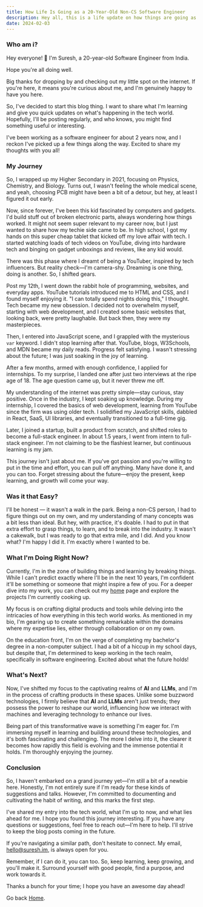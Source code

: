 ```yaml
---
title: How Life Is Going as a 20-Year-Old Non-CS Software Engineer
description: Hey all, this is a life update on how things are going as a 20-year-old non-CS software engineer. Here, I'll talk about my experiences and what I've learned so far.
date: 2024-02-03
---
```


### Who am i?

Hey everyone! 👋 I'm Suresh, a 20-year-old Software Engineer from India.

Hope you're all doing well.

Big thanks for dropping by and checking out my little spot on the internet. If you're here, it means you're curious about me, and I'm genuinely happy to have you here.

So, I've decided to start this blog thing. I want to share what I'm learning and give you quick updates on what's happening in the tech world. Hopefully, I'll be posting regularly, and who knows, you might find something useful or interesting.

I've been working as a software engineer for about 2 years now, and I reckon I've picked up a few things along the way. Excited to share my thoughts with you all!

### My Journey

So, I wrapped up my Higher Secondary in 2021, focusing on Physics, Chemistry, and Biology. Turns out, I wasn't feeling the whole medical scene, and yeah, choosing PCB might have been a bit of a detour, but hey, at least I figured it out early.

Now, since forever, I've been this kid fascinated by computers and gadgets. I'd build stuff out of broken electronic parts, always wondering how things worked. It might not seem super relevant to my career now, but I just wanted to share how my techie side came to be. In high school, I got my hands on this super cheap tablet that kicked off my love affair with tech. I started watching loads of tech videos on YouTube, diving into hardware tech and binging on gadget unboxings and reviews, like any kid would.

There was this phase where I dreamt of being a YouTuber, inspired by tech influencers. But reality check—I'm camera-shy. Dreaming is one thing, doing is another. So, I shifted gears.

Post my 12th, I went down the rabbit hole of programming, websites, and everyday apps. YouTube tutorials introduced me to HTML and CSS, and I found myself enjoying it. "I can totally spend nights doing this," I thought. Tech became my new obsession. I decided not to overwhelm myself, starting with web development, and I created some basic websites that, looking back, were pretty laughable. But back then, they were my masterpieces.

Then, I entered into JavaScript scene, and I grappled with the mysterious `var` keyword. I didn't stop learning after that. YouTube, blogs, W3Schools, and MDN became my daily reads. Progress felt satisfying. I wasn't stressing about the future; I was just soaking in the joy of learning.

After a few months, armed with enough confidence, I applied for internships. To my surprise, I landed one after just two interviews at the ripe age of 18. The age question came up, but it never threw me off.

My understanding of the internet was pretty simple—stay curious, stay positive. Once in the industry, I kept soaking up knowledge. During my internship, I covered the basics of web development, learning from YouTube since the firm was using older tech. I solidified my JavaScript skills, dabbled in React, SaaS, UI libraries, and eventually transitioned to a full-time gig.

Later, I joined a startup, built a product from scratch, and shifted roles to become a full-stack engineer. In about 1.5 years, I went from intern to full-stack engineer. I'm not claiming to be the flashiest learner, but continuous learning is my jam.

This journey isn't just about me. If you've got passion and you're willing to put in the time and effort, you can pull off anything. Many have done it, and you can too. Forget stressing about the future—enjoy the present, keep learning, and growth will come your way.

### Was it that Easy?

I'll be honest — it wasn't a walk in the park. Being a non-CS person, I had to figure things out on my own, and my understanding of many concepts was a bit less than ideal. But hey, with practice, it's doable. I had to put in that extra effort to grasp things, to learn, and to break into the industry. It wasn't a cakewalk, but I was ready to go that extra mile, and I did. And you know what? I'm happy I did it. I'm exactly where I wanted to be.

### What I'm Doing Right Now?

Currently, I'm in the zone of building things and learning by breaking things. While I can't predict exactly where I'll be in the next 10 years, I'm confident it'll be something or someone that might inspire a few of you. For a deeper dive into my work, you can check out my [home](/) page and explore the projects I'm currently cooking up.

My focus is on crafting digital products and tools while delving into the intricacies of how everything in this tech world works. As mentioned in my bio, I'm gearing up to create something remarkable within the domains where my expertise lies, either through collaboration or on my own.

On the education front, I'm on the verge of completing my bachelor's degree in a non-computer subject. I had a bit of a hiccup in my school days, but despite that, I'm determined to keep working in the tech realm, specifically in software engineering. Excited about what the future holds!

### What's Next?

Now, I've shifted my focus to the captivating realms of **AI** and **LLMs**, and I'm in the process of crafting products in these spaces. Unlike some buzzword technologies, I firmly believe that **AI** and **LLMs** aren't just trends; they possess the power to reshape our world, influencing how we interact with machines and leveraging technology to enhance our lives.

Being part of this transformative wave is something I'm eager for. I'm immersing myself in learning and building around these technologies, and it's both fascinating and challenging. The more I delve into it, the clearer it becomes how rapidly this field is evolving and the immense potential it holds. I'm thoroughly enjoying the journey.

### Conclusion

So, I haven't embarked on a grand journey yet—I'm still a bit of a newbie here. Honestly, I'm not entirely sure if I'm ready for these kinds of suggestions and talks. However, I'm committed to documenting and cultivating the habit of writing, and this marks the first step.

I've shared my entry into the tech world, what I'm up to now, and what lies ahead for me. I hope you found this journey interesting. If you have any questions or suggestions, feel free to reach out—I'm here to help. I'll strive to keep the blog posts coming in the future.

If you're navigating a similar path, don't hesitate to connect. My email, [hello@suresh.im](mailto:hello@suresh.im), is always open for you.

Remember, if I can do it, you can too. So, keep learning, keep growing, and you'll make it. Surround yourself with good people, find a purpose, and work towards it.

Thanks a bunch for your time; I hope you have an awesome day ahead!


Go back [Home](/).
